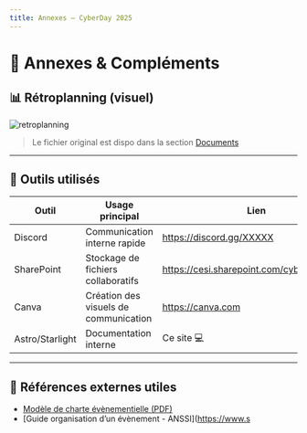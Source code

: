 ```yaml
---
title: Annexes – CyberDay 2025
---
```


# 📎 Annexes & Compléments

## 📊 Rétroplanning (visuel)

![retroplanning](/docs/retroplanning-visuel.png)

> Le fichier original est dispo dans la section [Documents](/editions/2025/documents)

---

## 🧩 Outils utilisés

| Outil         | Usage principal                      | Lien              |
|---------------|--------------------------------------|-------------------|
| Discord       | Communication interne rapide         | https://discord.gg/XXXXX |
| SharePoint    | Stockage de fichiers collaboratifs   | https://cesi.sharepoint.com/cyberday2025/ |
| Canva         | Création des visuels de communication | https://canva.com |
| Astro/Starlight | Documentation interne               | Ce site 💻 |

---

## 🔖 Références externes utiles

- [Modèle de charte évènementielle (PDF)](/docs/modele-charte-event.pdf)
- [Guide organisation d’un évènement - ANSSI](https://www.s
